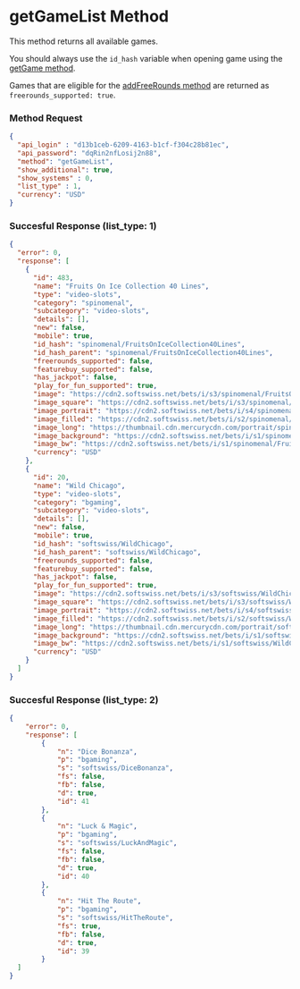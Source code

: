 # getGameList Method
This method returns all available games.

You should always use the `id_hash` variable when opening game using the [getGame method]('/api-methods/get-game').

Games that are eligible for the [addFreeRounds method]('/api-methods/add-freerounds') are returned as `freerounds_supported: true`.

### Method Request
```json
{
  "api_login" : "d13b1ceb-6209-4163-b1cf-f304c28b81ec",
  "api_password": "dqRin2nfLosij2n88",
  "method": "getGameList",
  "show_additional": true, 
  "show_systems" : 0,
  "list_type" : 1,
  "currency": "USD"
}
```


### Succesful Response (list_type: 1)
```json
{
  "error": 0,
  "response": [
    {
      "id": 483,
      "name": "Fruits On Ice Collection 40 Lines",
      "type": "video-slots",
      "category": "spinomenal",
      "subcategory": "video-slots",
      "details": [],
      "new": false,
      "mobile": true,
      "id_hash": "spinomenal/FruitsOnIceCollection40Lines",
      "id_hash_parent": "spinomenal/FruitsOnIceCollection40Lines",
      "freerounds_supported": false,
      "featurebuy_supported": false,
      "has_jackpot": false,
      "play_for_fun_supported": true,
      "image": "https://cdn2.softswiss.net/bets/i/s3/spinomenal/FruitsOnIceCollection40Lines.webp",
      "image_square": "https://cdn2.softswiss.net/bets/i/s3/spinomenal/FruitsOnIceCollection40Lines.webp",
      "image_portrait": "https://cdn2.softswiss.net/bets/i/s4/spinomenal/FruitsOnIceCollection40Lines.webp",
      "image_filled": "https://cdn2.softswiss.net/bets/i/s2/spinomenal/FruitsOnIceCollection40Lines.webp",
      "image_long": "https://thumbnail.cdn.mercurycdn.com/portrait/spinomenal/FruitsOnIceCollection40Lines.jpg",
      "image_background": "https://cdn2.softswiss.net/bets/i/s1/spinomenal/FruitsOnIceCollection40Lines.webp",
      "image_bw": "https://cdn2.softswiss.net/bets/i/s1/spinomenal/FruitsOnIceCollection40Lines.webp",
      "currency": "USD"
    },
    {
      "id": 20,
      "name": "Wild Chicago",
      "type": "video-slots",
      "category": "bgaming",
      "subcategory": "video-slots",
      "details": [],
      "new": false,
      "mobile": true,
      "id_hash": "softswiss/WildChicago",
      "id_hash_parent": "softswiss/WildChicago",
      "freerounds_supported": false,
      "featurebuy_supported": false,
      "has_jackpot": false,
      "play_for_fun_supported": true,
      "image": "https://cdn2.softswiss.net/bets/i/s3/softswiss/WildChicago.webp",
      "image_square": "https://cdn2.softswiss.net/bets/i/s3/softswiss/WildChicago.webp",
      "image_portrait": "https://cdn2.softswiss.net/bets/i/s4/softswiss/WildChicago.webp",
      "image_filled": "https://cdn2.softswiss.net/bets/i/s2/softswiss/WildChicago.webp",
      "image_long": "https://thumbnail.cdn.mercurycdn.com/portrait/softswiss/WildChicago.jpg",
      "image_background": "https://cdn2.softswiss.net/bets/i/s1/softswiss/WildChicago.webp",
      "image_bw": "https://cdn2.softswiss.net/bets/i/s1/softswiss/WildChicago.webp",
      "currency": "USD"
    }
  ]
}
```


### Succesful Response (list_type: 2)
```json
{
	"error": 0,
	"response": [
		{
			"n": "Dice Bonanza",
			"p": "bgaming",
			"s": "softswiss/DiceBonanza",
			"fs": false,
			"fb": false,
			"d": true,
			"id": 41
		},
		{
			"n": "Luck & Magic",
			"p": "bgaming",
			"s": "softswiss/LuckAndMagic",
			"fs": false,
			"fb": false,
			"d": true,
			"id": 40
		},
		{
			"n": "Hit The Route",
			"p": "bgaming",
			"s": "softswiss/HitTheRoute",
			"fs": true,
			"fb": false,
			"d": true,
			"id": 39
		}
  ]
}
```